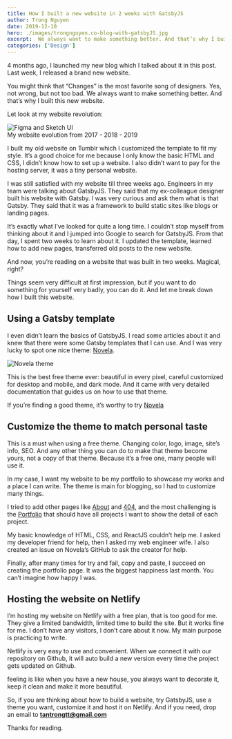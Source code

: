 ```yaml
---
title: How I built a new website in 2 weeks with GatsbyJS
author: Trong Nguyen
date: 2019-12-10
hero: ./images/trongnguyen.co-blog-with-gatsbyJS.jpg
excerpt:  We always want to make something better. And that’s why I built this new website.
categories: ['Design']
---
```


4 months ago, I launched my new blog which I talked about it in this post. Last week, I released a brand new website.

You might think that “Changes” is the most favorite song of designers.  Yes, not wrong, but not too bad. We always want to make something better. And that’s why I built this new website.

Let look at my website revolution:

<div class="Image__Large">
  <img src="./images/trongnguyen.co-web-evolution.jpg" alt="Figma and Sketch UI" />
  <figcaption>My website evolution from 2017 - 2018 - 2019</figcaption>
</div>

I built my old website on Tumblr which I customized the template to fit my style. It’s a good choice for me because I only know the basic HTML and CSS, I didn’t know how to set up a website. I also didn’t want to pay for the hosting server, it was a tiny personal website.

I was still satisfied with my website till three weeks ago. Engineers in my team were talking about GatsbyJS. They said that my ex-colleague designer built his website with Gatsby. I was very curious and ask them what is that Gatsby. They said that it was a framework to build static sites like blogs or landing pages.

It’s exactly what I’ve looked for quite a long time. I couldn’t stop myself from thinking about it and I jumped into Google to search for GatsbyJS. From that day, I spent two weeks to learn about it.  I updated the template, learned how to add new pages, transferred old posts to the new website.

And now, you’re reading on a website that was built in two weeks. Magical, right?

Things seem very difficult at first impression, but if you want to do something for yourself very badly, you can do it. And let me break down how I built this website.

## Using a Gatsby template
 I even didn’t learn the basics of GatsbyJS. I read some articles about it and knew that there were some Gatsby templates that I can use. And I was very lucky to spot one nice theme: [Novela](https://novela.narative.co).

<div class="Image__Small">
  <img src="./images/trongnguyen.co-blog-with-gatsbyJS-novela.jpg" alt="Novela theme" />
</div>

This is the best free theme ever: beautiful in every pixel, careful customized for desktop and mobile, and dark mode. And it came with very detailed documentation that guides us on how to use that theme.

If you’re finding a good theme, it’s worthy to try [Novela](https://github.com/narative/gatsby-theme-novela)

## Customize the theme to match personal taste
This is a must when using a free theme. Changing color, logo, image, site’s info, SEO. And any other thing you can do to make that theme become yours, not a copy of that theme. Because it’s a free one, many people will use it.

In my case, I want my website to be my portfolio to showcase my works and a place I can write. The theme is main for blogging, so I had to customize many things.

I tried to add other pages like [About](https://trongnguyen.co/about) and [404](https://trongnguyen.co/ass), and the most challenging is the [Portfolio](https://trongnguyen.co) that should have all projects I want to show the detail of each project.

My basic knowledge of HTML, CSS, and ReactJS couldn’t help me. I asked my developer friend for help, then I asked my web engineer wife. I also created an issue on Novela’s GitHub to ask the creator for help.

Finally, after many times for try and fail, copy and paste, I succeed on creating the portfolio page. It was the biggest happiness last month. You can’t imagine how happy I was.

## Hosting the website on Netlify
I’m hosting my website on Netlify with a free plan, that is too good for me. They give a limited bandwidth, limited time to build the site. But it works fine for me. I don’t have any visitors, I don’t care about it now. My main purpose is practicing to write.

Netlify is very easy to use and convenient. When we connect it with our repository on Github, it will auto build a new version every time the project gets updated on Github.

feeling is like when you have a new house, you always want to decorate it, keep it clean and make it more beautiful.

So, if you are thinking about how to build a website, try GatsbyJS, use a theme you want, customize it and host it on Netlify. And if you need, drop an email to **tantrongtt@gmail.com**

Thanks for reading.
